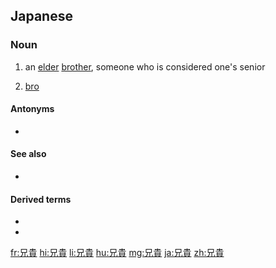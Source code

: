 ==Japanese==
{{ja-kanjitab|あに|き|yomi=ko}}

===Noun===
{{ja-noun|あにき}}
# an [[elder]] [[brother]], someone who is considered one's senior
# {{lb|ja|slang|sort=あにき}} [[bro]]

====Antonyms====
* {{ja-r|弟|おとうと}}

====See also====
* {{ja-r|姉貴|あねき}}

====Derived terms====
* {{ja-r|兄貴風を吹かす|あにきかぜ を ふかす|gloss=to act [[patronizing]]ly}}
* {{ja-r|兄貴分|あにきぶん|gloss=a senior group member}}

[[fr:兄貴]]
[[hi:兄貴]]
[[li:兄貴]]
[[hu:兄貴]]
[[mg:兄貴]]
[[ja:兄貴]]
[[zh:兄貴]]